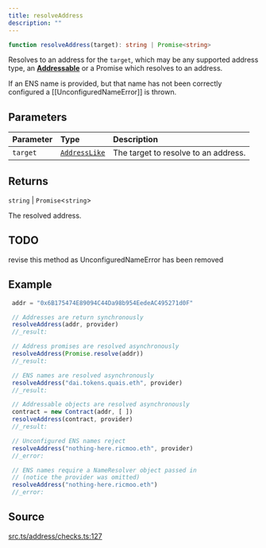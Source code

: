 ```yaml
---
title: resolveAddress
description: ""
---
```


```ts
function resolveAddress(target): string | Promise<string>
```

Resolves to an address for the `target`, which may be any
 supported address type, an [**Addressable**](../interfaces/Addressable) or a Promise which
 resolves to an address.

 If an ENS name is provided, but that name has not been correctly
 configured a [[UnconfiguredNameError]] is thrown.

## Parameters

| Parameter | Type | Description |
| :------ | :------ | :------ |
| `target` | [`AddressLike`](/content/type-aliases/AddressLike.mdx) | The target to resolve to an address. |

## Returns

`string` \| `Promise`\<`string`\>

The resolved address.

## TODO

revise this method as UnconfiguredNameError has been removed

## Example

```js
 addr = "0x6B175474E89094C44Da98b954EedeAC495271d0F"

 // Addresses are return synchronously
 resolveAddress(addr, provider)
 //_result:

 // Address promises are resolved asynchronously
 resolveAddress(Promise.resolve(addr))
 //_result:

 // ENS names are resolved asynchronously
 resolveAddress("dai.tokens.quais.eth", provider)
 //_result:

 // Addressable objects are resolved asynchronously
 contract = new Contract(addr, [ ])
 resolveAddress(contract, provider)
 //_result:

 // Unconfigured ENS names reject
 resolveAddress("nothing-here.ricmoo.eth", provider)
 //_error:

 // ENS names require a NameResolver object passed in
 // (notice the provider was omitted)
 resolveAddress("nothing-here.ricmoo.eth")
 //_error:
 ```

## Source

[src.ts/address/checks.ts:127](https://github.com/dominant-strategies/quais-6.js/blob/3f482dd134064d41657ff7dc9ba8162f741c9c83/src.ts/address/checks.ts#L127)
